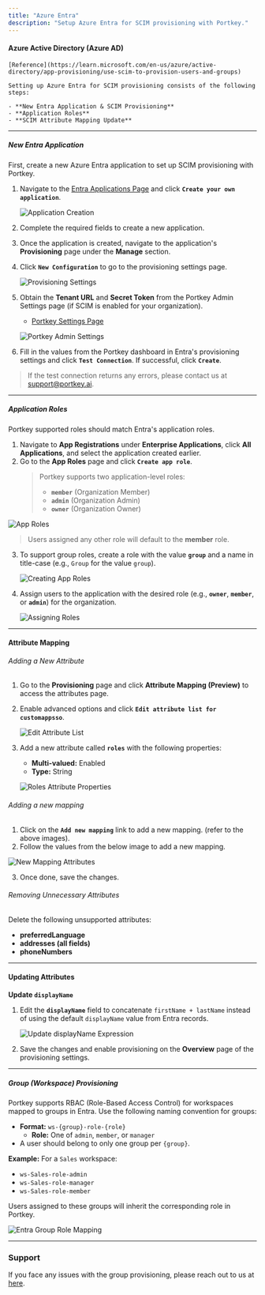 ```yaml
---
title: "Azure Entra"
description: "Setup Azure Entra for SCIM provisioning with Portkey."
---
```


#### Azure Active Directory (Azure AD)
    [Reference](https://learn.microsoft.com/en-us/azure/active-directory/app-provisioning/use-scim-to-provision-users-and-groups)

    Setting up Azure Entra for SCIM provisioning consists of the following steps:

    - **New Entra Application & SCIM Provisioning**
    - **Application Roles**
    - **SCIM Attribute Mapping Update**

---

##### New Entra Application

First, create a new Azure Entra application to set up SCIM provisioning with Portkey.

1. Navigate to the [Entra Applications Page](https://entra.microsoft.com/?culture=en-in&country=in#view/Microsoft_AAD_IAM/AppGalleryBladeV2) and click **`Create your own application`**.  

    ![Application Creation](/images/scim/azure/create.png)

2. Complete the required fields to create a new application.  
3. Once the application is created, navigate to the application's **Provisioning** page under the **Manage** section.
4. Click **`New Configuration`** to go to the provisioning settings page.

    ![Provisioning Settings](/images/scim/azure/settings.png)

5. Obtain the **Tenant URL** and **Secret Token** from the Portkey Admin Settings page (if SCIM is enabled for your organization).  
    - [Portkey Settings Page](https://app.portkey.ai/settings/organisation/sso)  

    ![Portkey Admin Settings](/images/scim/portkey.png)

6. Fill in the values from the Portkey dashboard in Entra's provisioning settings and click **`Test Connection`**. If successful, click **`Create`**.
> If the test connection returns any errors, please contact us at [support@portkey.ai](mailto:support@portkey.ai).

---

##### Application Roles

Portkey supported roles should match Entra's application roles.

1. Navigate to **App Registrations** under **Enterprise Applications**, click **All Applications**, and select the application created earlier.
2. Go to the **App Roles** page and click **`Create app role`**.
    > Portkey supports two application-level roles:  
    > - **`member`**  (Organization Member)
    > - **`admin`**  (Organization Admin)
    > - **`owner`**  (Organization Owner)

![App Roles](/images/scim/azure/roles.png)

   > Users assigned any other role will default to the **member** role.

3. To support group roles, create a role with the value **`group`** and a name in title-case (e.g., `Group` for the value `group`).

    ![Creating App Roles](/images/scim/azure/create-roles.png)

4. Assign users to the application with the desired role (e.g., **`owner`**, **`member`**, or **`admin`**) for the organization.

    ![Assigning Roles](/images/scim/azure/select-role.png)

---

#### Attribute Mapping

###### Adding a New Attribute

1. Go to the **Provisioning** page and click **Attribute Mapping (Preview)** to access the attributes page.
2. Enable advanced options and click **`Edit attribute list for customappsso`**.

    ![Edit Attribute List](/images/scim/azure/new-mapping.png)

3. Add a new attribute called **`roles`** with the following properties:
    - **Multi-valued:** Enabled  
    - **Type:** String  

    ![Roles Attribute Properties](/images/scim/azure/mapping-properties.png)

###### Adding a new mapping

1. Click on the **`Add new mapping`** link to add a new mapping. (refer to the above images).
2. Follow the values from the below image to add a new mapping.

![New Mapping Attributes](/images/scim/new-mapping.png)

3. Once done, save the changes.

###### Removing Unnecessary Attributes

Delete the following unsupported attributes:
- **preferredLanguage**
- **addresses (all fields)**
- **phoneNumbers**

---

#### Updating Attributes

**Update `displayName`**

1. Edit the **`displayName`** field to concatenate `firstName + lastName` instead of using the default `displayName` value from Entra records.

    ![Update displayName Expression](/images/scim/azure/update-displayname.png)

2. Save the changes and enable provisioning on the **Overview** page of the provisioning settings.


---

##### Group (Workspace) Provisioning

Portkey supports RBAC (Role-Based Access Control) for workspaces mapped to groups in Entra. Use the following naming convention for groups:

- **Format:** `ws-{group}-role-{role}`  
    - **Role:** One of `admin`, `member`, or `manager`
- A user should belong to only one group per `{group}`.

**Example:**
For a `Sales` workspace:
- `ws-Sales-role-admin`
- `ws-Sales-role-manager`
- `ws-Sales-role-member`

Users assigned to these groups will inherit the corresponding role in Portkey.

![Entra Group Role Mapping](/images/scim/portkey-group-roles.png)

---

### Support

If you face any issues with the group provisioning, please reach out to us at [here](mailto:support@portkey.ai).
